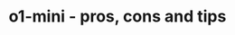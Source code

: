 ---
title: "o1-mini - pros, cons and tips"
description: "llll"
category: "ChatGPT Models"
createdAt: "2024-10-16T12:05:44.993Z"
---